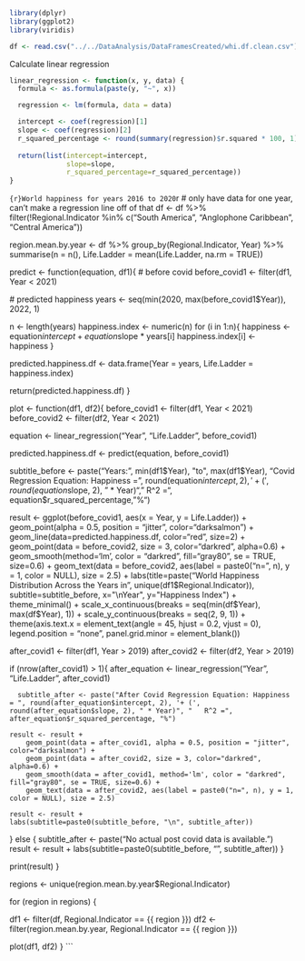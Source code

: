```r
library(dplyr)
library(ggplot2)
library(viridis)
```


```r
df <- read.csv("../../DataAnalysis/DataFramesCreated/whi.df.clean.csv")
```

Calculate linear regression
```r
linear_regression <- function(x, y, data) {
  formula <- as.formula(paste(y, "~", x))

  regression <- lm(formula, data = data)

  intercept <- coef(regression)[1]
  slope <- coef(regression)[2]
  r_squared_percentage <- round(summary(regression)$r.squared * 100, 1)
  
  return(list(intercept=intercept, 
              slope=slope, 
              r_squared_percentage=r_squared_percentage))
}
```






```{r}World happiness for years 2016 to 2020
```r
# only have data for one year, can't make a regression line off of that
df <- df %>%
  filter(!Regional.Indicator %in% c("South America", "Anglophone Caribbean", "Central America"))

region.mean.by.year <- df %>%
  group_by(Regional.Indicator, Year) %>%
  summarise(n = n(), Life.Ladder = mean(Life.Ladder, na.rm = TRUE))

predict <- function(equation, df1){
  # before covid
  before_covid1 <- filter(df1, Year < 2021)
  
  # predicted happiness
  years <- seq(min(2020, max(before_covid1$Year)), 2022, 1)

  n <- length(years)
  happiness.index <- numeric(n)
  for (i in 1:n){
    happiness <- equation$intercept + equation$slope * years[i]
    happiness.index[i] <- happiness
  }
  
  predicted.happiness.df <- data.frame(Year = years, Life.Ladder = happiness.index)
  
  return(predicted.happiness.df)
}

plot <- function(df1, df2){
  before_covid1 <- filter(df1, Year < 2021)
  before_covid2 <- filter(df2, Year < 2021)

  equation <- linear_regression("Year", "Life.Ladder", before_covid1)

  predicted.happiness.df <- predict(equation, before_covid1)
  
  subtitle_before <- paste("Years:", min(df1$Year), "to", max(df1$Year), "\nBefore Covid Regression Equation: Happiness = ", round(equation$intercept, 2), '+ (', round(equation$slope, 2), " * Year)", "   R^2 =", equation$r_squared_percentage, "%")
  
  result <- 
    ggplot(before_covid1, aes(x = Year, y = Life.Ladder)) +
    geom_point(alpha = 0.5, position = "jitter", color="darksalmon") +
    geom_line(data=predicted.happiness.df, color="red", size=2) +
    geom_point(data = before_covid2, size = 3, color="darkred", alpha=0.6) +
    geom_smooth(method='lm', color = "darkred", fill="gray80", se = TRUE, size=0.6) +
    geom_text(data = before_covid2, aes(label = paste0("n=", n), y = 1, color = NULL), size = 2.5) +
    labs(title=paste("World Happiness Distribution Across the Years in", unique(df1$Regional.Indicator)), 
      subtitle=subtitle_before, 
      x="\nYear", 
      y="Happiness Index") +
    theme_minimal() +
    scale_x_continuous(breaks = seq(min(df$Year), max(df$Year), 1)) +
    scale_y_continuous(breaks = seq(2, 9, 1)) +
    theme(axis.text.x = element_text(angle = 45, hjust = 0.2, vjust = 0),
          legend.position = "none",
          panel.grid.minor = element_blank())
  
  after_covid1 <- filter(df1, Year > 2019)
  after_covid2 <- filter(df2, Year > 2019)
  
  if (nrow(after_covid1) > 1){
    after_equation <- linear_regression("Year", "Life.Ladder", after_covid1)
    
      subtitle_after <- paste("After Covid Regression Equation: Happiness = ", round(after_equation$intercept, 2), '+ (', round(after_equation$slope, 2), " * Year)", "   R^2 =", after_equation$r_squared_percentage, "%")

    result <- result +
        geom_point(data = after_covid1, alpha = 0.5, position = "jitter", color="darksalmon") +
        geom_point(data = after_covid2, size = 3, color="darkred", alpha=0.6) + 
        geom_smooth(data = after_covid1, method='lm', color = "darkred", fill="gray80", se = TRUE, size=0.6) +
        geom_text(data = after_covid2, aes(label = paste0("n=", n), y = 1, color = NULL), size = 2.5)
        
    result <- result +
    labs(subtitle=paste0(subtitle_before, "\n", subtitle_after))
  } else {
    subtitle_after <- paste("No actual post covid data is available.")
    result <- result +
    labs(subtitle=paste0(subtitle_before, "\n", subtitle_after))
  }
  
  print(result)
}

regions <- unique(region.mean.by.year$Regional.Indicator)

for (region in regions) {
  
  df1 <- filter(df, Regional.Indicator == {{ region }})
  df2 <- filter(region.mean.by.year, Regional.Indicator == {{ region }})

  plot(df1, df2)
}
```